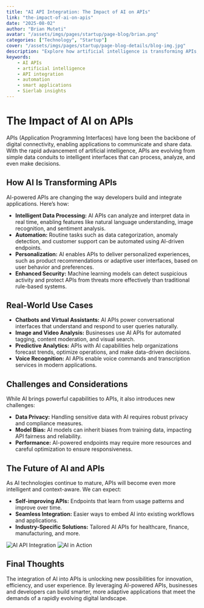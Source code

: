 ```yaml
---
title: "AI API Integration: The Impact of AI on APIs"
link: "the-impact-of-ai-on-apis"
date: "2025-08-02"
author: "Brian Muteti"
avatar: "/assets/imgs/pages/startup/page-blog/brian.png"
categories: ["Technology", "Startup"]
cover: "/assets/imgs/pages/startup/page-blog-details/blog-img.jpg"
description: "Explore how artificial intelligence is transforming APIs, enabling smarter integrations, automation, and new business opportunities."
keywords:
    - AI APIs
    - artificial intelligence
    - API integration
    - automation
    - smart applications
    - Sierlab insights
---
```


# The Impact of AI on APIs

APIs (Application Programming Interfaces) have long been the backbone of digital connectivity, enabling applications to communicate and share data. With the rapid advancement of artificial intelligence, APIs are evolving from simple data conduits to intelligent interfaces that can process, analyze, and even make decisions.

## How AI Is Transforming APIs

AI-powered APIs are changing the way developers build and integrate applications. Here’s how:

-   **Intelligent Data Processing:** AI APIs can analyze and interpret data in real time, enabling features like natural language understanding, image recognition, and sentiment analysis.
-   **Automation:** Routine tasks such as data categorization, anomaly detection, and customer support can be automated using AI-driven endpoints.
-   **Personalization:** AI enables APIs to deliver personalized experiences, such as product recommendations or adaptive user interfaces, based on user behavior and preferences.
-   **Enhanced Security:** Machine learning models can detect suspicious activity and protect APIs from threats more effectively than traditional rule-based systems.

## Real-World Use Cases

-   **Chatbots and Virtual Assistants:** AI APIs power conversational interfaces that understand and respond to user queries naturally.
-   **Image and Video Analysis:** Businesses use AI APIs for automated tagging, content moderation, and visual search.
-   **Predictive Analytics:** APIs with AI capabilities help organizations forecast trends, optimize operations, and make data-driven decisions.
-   **Voice Recognition:** AI APIs enable voice commands and transcription services in modern applications.

## Challenges and Considerations

While AI brings powerful capabilities to APIs, it also introduces new challenges:

-   **Data Privacy:** Handling sensitive data with AI requires robust privacy and compliance measures.
-   **Model Bias:** AI models can inherit biases from training data, impacting API fairness and reliability.
-   **Performance:** AI-powered endpoints may require more resources and careful optimization to ensure responsiveness.

## The Future of AI and APIs

As AI technologies continue to mature, APIs will become even more intelligent and context-aware. We can expect:

-   **Self-improving APIs:** Endpoints that learn from usage patterns and improve over time.
-   **Seamless Integration:** Easier ways to embed AI into existing workflows and applications.
-   **Industry-Specific Solutions:** Tailored AI APIs for healthcare, finance, manufacturing, and more.

<div className="d-flex gap-4">
    <img
        src="/assets/imgs/pages/startup/page-blog-details/img-2.png"
        alt="AI API Integration"
    />
    <img
        src="/assets/imgs/pages/startup/page-blog-details/img-3.png"
        alt="AI in Action"
    />
</div>

## Final Thoughts

The integration of AI into APIs is unlocking new possibilities for innovation, efficiency, and user experience. By leveraging AI-powered APIs, businesses and developers can build smarter, more adaptive applications that meet the demands of a rapidly evolving digital landscape.
